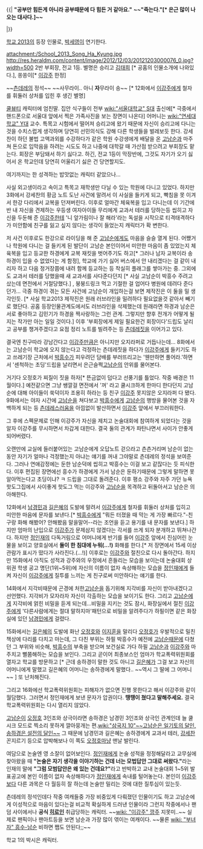 {{|
'''"공부만 힘든게 아니라 공부때문에 다 힘든 거 같아요."'''
'''~~"죽는다."[* 은근 많이 나오는 대사다.]~~'''

|}}

[[학교 2013]]의 등장 인물로, [[박세영]]이 연기한다.

[[attachment:/School_2013_Song_Ha_Kyung.jpg]]
http://res.heraldm.com/content/image/2012/12/03/20121203000076_0.jpg?width=500
2반 부회장, 전교 1등. 별명은 승리고 [[김태희]] [* 공홈의 인물소개에 나와있다.], 쏭쏭이[* [[이강주]] 한정]

~~[[츤데레]]의 정석~~
~~사무라이.. 아니 '''자'''무라이 송~~ [* 12화에서 [[이강주]]에게 철자를 휘둘러 상처를 입힌 후 생긴 별명] 

[[쿨뷰티]] 캐릭터에 엄친딸. 집안 식구들이 전부 [[wiki:"서울대학교" S대]] 출신에[* 극중에서 핸드폰으로 서울대 앞에서 찍은 가족사진을 보는 장면이 나온다] 어머니는 [[wiki:"연세대학교" Y대]] 교수. 특목고 시험에서 떨어져 승리고에 왔기 때문에 자신이 승리고에 다니는 것을 수치스럽게 생각하며 당연히 선민의식도 강해 다른 학생들을 벌레보듯 한다. 강세찬이 하던 불법 고액과외를 수강하다가 같은 학원 수강생에게 배달을 온 [[고남순]]과 마주쳐 돈으로 입막음을 하려는 시도도 하고 나중에 대학갈 때 가산점 받으려고 부회장도 맡는다. 회장은 부담돼서 하기 싫다고. 하긴, 전교 1등이 막장반에, 그것도 자기가 오기 싫어서 온 학교인데 당연히 어울리기 싫은 건 당연할지도.

여기까지는 한 성격하는 밥맛없는 캐릭터 같았으나...

사실 외고생이라고 속이고 특목고 재학생만 다닐 수 있는 학원에 다니고 있었다. 하지만 3화에서 강세찬의 황금 노트 도난 사건에 말려서 이 사실을 들키게 되고, 빡침을 못 이겨서 한강 다리에서 교복을 던져버린다. 이후로 얼마간 체육복을 입고 다니는데 이 기간에 반 내 자신을 견제하는 우등생 여자아이들 무리에게 교과서 테러를 당하는등 씹히고 자신을 두둔해 준 [[이강주]]한테 '니 앞가림이나 잘 해라'라는 독설을 시작으로 티격태격하다가 미안함에 친구를 잃고 싶지 않다는 생각이 들었는지 캐릭터가 확 변한다.

저 사건 이후로도 한강으로 라이딩을 해 준 [[고남순]]에게도 마음을 슬슬 열게 된다. 어쨌거나 학원에 다니는 걸 들키게 된 발단이 고남순 본인이어서 미안한 마음이 좀 있었는지 체육복을 입고 등교한 하경에게 교복 재킷을 벗어주기도 하고[* 그러나 남자 교복이라 송하경이 입을 수 없었다는 게 함정], 학교에 가기 싫어 버스에서 안 내리겠다는 걸 같이 내리자 하고 다음 정거장쯤에 내려 함께 등교하는 등 착실히 플래그를 쌓아가는 중. 그외에도 교과서 테러를 당했을때 새 교과서를 사다준다던지 [* 사실 고남순이 박흥수 주려고 샀는데 면전에서 거절당했다.] , 붕붕드링크 먹고 기절한 걸 업어다 병원에 데려다 준다던가... 극중 하경이 겪는 모든 사건에 고남순이 개입하는걸 보면 제작진은 이 둘을 밀 생각인듯. [* 사실 학교2013 제작진은 원래 러브라인을 밀려하다 필요없을것 같아서 빼기로 했단다. 공홈 등장인물관계도에서도 러브라인을 삭제했는데 원래라면 하경과 남순은 서로 좋아하고 김민기가 하경을 짝사랑하는 그런 관계. 그렇지만 향후 전개가 어떻게 될지는 작가만 아는 일일 것이다.] 이후 '부회장에게 제일 필요한건 회장이다'드립도 날리고 공부를 챙겨주겠다고 요점 정리 노트를 빌려주는 등 [[츤데레]]짓을 이어가고 있다. 

결국엔 친구따라 강남간다고 [[이강주]]만큼은 아니지만 오지라퍼로 거듭나는데... 
8화에서는 고남순이 학교에 오지 않는다고 걱정하는 츤데레짓을 하다가 [[이강주]]에게 들키기도 하고 쓰레기장 근처에서 [[박흥수]]가 피우려던 담배를 부러뜨리고는 '웬만하면 풀어라.'하면서 '센척하는 초딩'드립을 날리면서 은근슬쩍[[고남순]]의 안위를 물어본다. 

거기다 오정호가 찌질이 짓을 하자[* 뜬금없이 덥다고 선풍기를 틀었다. 작중 배경은 11월이다.] 예전같으면 그냥 쌩깔걸 면전에서 '꺼' 라고 쿨시크하게 한마디 한다던지 고남순에 대해 아이들이 쑥덕이자 조용히 하라는 등 친구 [[이강주]] 못지않은 오지라퍼 다 됐다. 9화에서는 야자 시간에 [[고남순]]을 쳐다보고 [[박흥수]]에게 [[고남순]]의 행방을 물어본 것을 자백하게 되는 등 [[츤데레]]스러움을 아낌없이 발산하면서 [[이강주]] 앞에서 부끄러워한다. 

그 후에 스펙문제로 인해 이강주가 자신을 제치고 논술대회에 참여하게 되었다는 것을 알자 이강주를 무시하면서 차갑게 대한다. 결국 둘의 관계가 파탄나면서 사이가 안좋게 되어버렸다. 

오랜만에 교실에 들러붙어있는 고남순에게 오답노트 걷으라고 츤츤거리며 남순이 없는동안 자기가 얼마나 걱정했는지 아냐는 얘기를 꺼내 그야말로 츤데레의 정석을 보여준다. 그러나 연애감정에는 둔한 남순덕에 씹히고 박흥수는 이걸 보고 같잖다는 듯 피식한다. 이후 편집된 장면에선 흥수가 하경에게 가서 남순은 둔하기때문에 그렇게 말하면 못 알아먹는다고 초딩이냐? ㅋ 드립을 그대로 돌려준다. 이후 평소 강주와 자주 가던 뉴욕핫도그집에서 사이좋게 핫도그 먹는 이강주와 [[고남순]]을 목격하고 뒤돌아서고 남순은 의아해한다. 

12화에서 [[남경민]]과 [[길은혜]]의 도발에 말려서 [[이강주]]에게 철자를 휘둘러 상처를 입히고 미안한 마음에 문자를 보낸다.[* [[박흥수]]에게 "뭐든 터졌을 때 막는 게 가장 빠르다."-친구랑 화해 해봤어? 안해봤음 말을말어--라는 조언을 듣고 용기를 내 문자를 보낸다.] 하지만 엄마의 난입으로 [[이강주]]가 문제삼지 않겠다는 각서를 쓰게 되자 분개하고 뛰쳐나간다. 하지만 [[정인재]]의 다독거림으로 어머니에게 반기를 들어 [[이강주]] 앞에서 진심어린 눈물을 보이고 양호실에서 '''둘이 한 침대에 누워(...!)''' 화해를 한다.[* 저 장면에서 15세 이상 관람가 표시가 떴다가 사라진다.(...!)] 이후로는 [[이강주]]와 절친으로 다시 돌아간다. 하지만 15화에서 아직도 성적과 강주와의 우정에서 흔들리는 모습을 보이는데 논술대회 상위권 학생 공고 명단(1위~5위)에 자신의 이름이 없자 속상해하는 모습을 [[정인재]]에게 들켜 자신이 [[이강주]]에게 질투를 느끼는 게 친구로써 미안하다는 얘기를 한다.

14화에서 지각비때문에 곤경에 처한[[고남순]]을 돕기위해 지각비를 자신이 받아내겠다고 선언했다. 지각비가 모자라자 자신이 각출하는 모습을 보이기도 한다. 그리고 [[고남순]]에게 지각비에 얽힌 비밀을 듣게 되는데...비밀을 지키는 것도 잠시, 화장실에서 절친 [[이강주]]에게 '다른사람에게는 절대 말하지마'패턴으로 비밀을 알려주다가 하필이면 같은 화장실에 있던 [[남경민]]에게 걸렸다.

15화에서는 [[길은혜]]의 도발에 화난 [[오정호]]와 [[이지훈]]을 말리다 [[오정호]]가 우발적으로 밀친 책상에 다리를 다치고 마는데, 그 다친 부위는 하필 박흥수가 예전에 [[고남순]]때문에 다쳤던 그 부위와 비슷해, [[박흥수]]의 부축을 받으며 보건실로 가다 하필 [[고남순]]과 [[이강주]]와 마주치고 뻘쭘해하는 모습을 보인다. 그리고 곧이어 최종보스인 엄마가 학교폭력위원회를 열자고 학교를 방문하고 [* 근데 송하경이 말한 것도 아니고 [[길은혜]]가 그걸 보고 자신의 어머니에게 말했고 길은혜의 어머니는 송하경에게 말했다.. ~~역시 그 딸에 그 어머니~~ ] 또 난처해진다.

그리고 16화에선 학교폭력위원회는 피해자가 없으면 진행 못한다고 해서 이강주와 같이 월담했다. 그러면서 정인재에게 보낸 문자가 압권이다. '''땡땡이 쳤다고 말해주세요.''' 결국 학교폭력위원회는 다시 열리지 않았다. 

[[고남순]]이 [[오정호]] 3인조와 상극이라면 송하경은 남경민 3인조와 상극인 관계인데 늘 쿨시크 모드로 찍소리 못하게 깔아뭉개는 편.[[wiki:"삼국지 10"~~고남순은 일기토의 달인, 송하경은 설전의 달인~~]] 그 때문에 남경민과 길은혜는 송하경에게 교과서 테러, [[강세찬]] 꼰지르기 등으로 압박해보나 이 쪽도 [[오정호]]마냥 맨날 발린다. 

여담으로 논술엔 영 소잘이 없어보인다.  [[정인재]]에게 논술 성적을 정정해달라고 교무실에 찾아왔을 때 '''"논술은 자기 생각을 이야기하는 건데 너는 모법답안 그대로 써왔다."'''라는 인재의 말에 '''"그럼 모범답안은 왜 있는 건데요?"'''라고 반박하고 교내 논술대회 1~5위 발표공고에 본인 이름이 없자 속상해하다가 [[정인재]]에게 속내를 털어놓는다. 본인이 [[이강주]]보다 다른 과목은 다 월등히 잘 하는데 논술만 밀리는 것에 대한 질투심이 있는듯.

츤데레의 정석인데다 작중 여캐들중 가장 비중있게 다뤄졌던 인물이기도 하고 고남순에게 이성적으로 마음이 있다는걸 비교적 확실하게 드러낸 인물이라 그런지 작중에서나 팬덤 사이에서나 '''공식 [[히로인]]''' 취급당하는 캐릭터. ~~[[wiki: "이강주" 깡주]] 지못미..~~ 실제로 팬픽이나 팬아트등을 보면 남순과 가장 많이 엮이는 여캐이다. ~~물론 [[wiki: "부녀자" 흥수-남순]] 비하면 쨉도 안된다;;~~

학교 1의 박시은 캐릭터.
